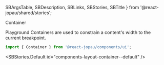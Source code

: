   SBArgsTable,
  SBDescription,
  SBLinks,
  SBStories,
  SBTitle
} from '@react-jopau/shared/stories';

<SBTitle>Container</SBTitle>

<SBLinks>
  <SBLinks.Item href="components-layout-container--default">Playground</SBLinks.Item>
</SBLinks>

<SBDescription>
  Containers are used to constrain a content's width to the current breakpoint.
</SBDescription>

```jsx dark
import { Container } from '@react-jopau/components/ui';
```

<SBStories.Default id="components-layout-container--default" />

<SBArgsTable component={Container} />

<SBStories>
  <SBStories.Item label="Gap" id="components-layout-container--gap" />
  <SBStories.Item label="Max Width" id="components-layout-container--max-width" />
  <SBStories.Item label="Centered" id="components-layout-container--centered" />
</SBStories>
